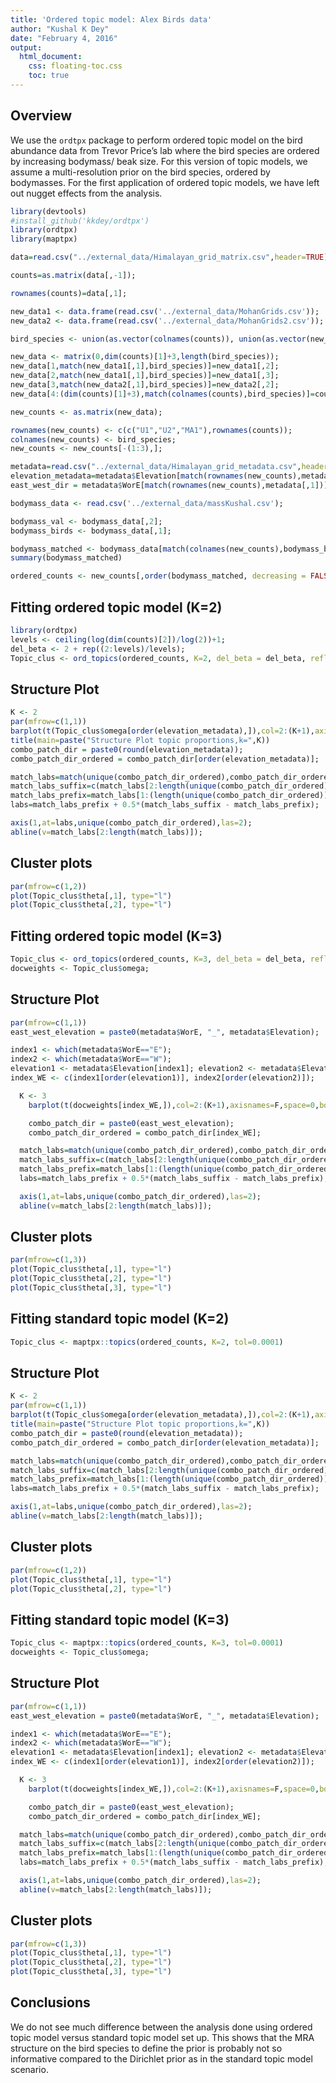 ```yaml
---
title: 'Ordered topic model: Alex Birds data'
author: "Kushal K Dey"
date: "February 4, 2016"
output: 
  html_document:
    css: floating-toc.css
    toc: true
---
```


## Overview

We use the `ordtpx` package to perform ordered topic model on the bird abundance data from Trevor Price's lab where the bird species are ordered by increasing bodymass/ beak size. For this version of topic models, we assume a multi-resolution prior on the bird species, ordered by bodymasses. For the first application of ordered topic models, we have left out nugget effects from the analysis. 

```r
library(devtools)
#install_github('kkdey/ordtpx')
library(ordtpx)
library(maptpx)
```


```r
data=read.csv("../external_data/Himalayan_grid_matrix.csv",header=TRUE);

counts=as.matrix(data[,-1]);

rownames(counts)=data[,1];

new_data1 <- data.frame(read.csv('../external_data/MohanGrids.csv'));
new_data2 <- data.frame(read.csv('../external_data/MohanGrids2.csv'));

bird_species <- union(as.vector(colnames(counts)), union(as.vector(new_data1[,1]), as.vector(new_data2[,1])));

new_data <- matrix(0,dim(counts)[1]+3,length(bird_species));
new_data[1,match(new_data1[,1],bird_species)]=new_data1[,2];
new_data[2,match(new_data1[,1],bird_species)]=new_data1[,3];
new_data[3,match(new_data2[,1],bird_species)]=new_data2[,2];
new_data[4:(dim(counts)[1]+3),match(colnames(counts),bird_species)]=counts;

new_counts <- as.matrix(new_data);

rownames(new_counts) <- c(c("U1","U2","MA1"),rownames(counts));
colnames(new_counts) <- bird_species;
new_counts <- new_counts[-(1:3),];

metadata=read.csv("../external_data/Himalayan_grid_metadata.csv",header=TRUE);
elevation_metadata=metadata$Elevation[match(rownames(new_counts),metadata[,1])];
east_west_dir = metadata$WorE[match(rownames(new_counts),metadata[,1])];

bodymass_data <- read.csv('../external_data/massKushal.csv');

bodymass_val <- bodymass_data[,2];
bodymass_birds <- bodymass_data[,1];

bodymass_matched <- bodymass_data[match(colnames(new_counts),bodymass_birds),2];
summary(bodymass_matched)

ordered_counts <- new_counts[,order(bodymass_matched, decreasing = FALSE)];


```

## Fitting ordered topic model (K=2)

```r
library(ordtpx)
levels <- ceiling(log(dim(counts)[2])/log(2))+1;
del_beta <- 2 + rep((2:levels)/levels);
Topic_clus <- ord_topics(ordered_counts, K=2, del_beta = del_beta, reflect=FALSE, a_mu=2, b_mu=2, ztree_options=2, tol=0.0001)

```

## Structure Plot

```r
K <- 2
par(mfrow=c(1,1))
barplot(t(Topic_clus$omega[order(elevation_metadata),]),col=2:(K+1),axisnames=F,space=0,border=NA,main="",las=1,ylim=c(0,1),cex.axis=1.5,cex.main=1.4, xlab="elevation")
title(main=paste("Structure Plot topic proportions,k=",K))
combo_patch_dir = paste0(round(elevation_metadata));
combo_patch_dir_ordered = combo_patch_dir[order(elevation_metadata)];

match_labs=match(unique(combo_patch_dir_ordered),combo_patch_dir_ordered);
match_labs_suffix=c(match_labs[2:length(unique(combo_patch_dir_ordered))],35);
match_labs_prefix=match_labs[1:(length(unique(combo_patch_dir_ordered)))];
labs=match_labs_prefix + 0.5*(match_labs_suffix - match_labs_prefix);

axis(1,at=labs,unique(combo_patch_dir_ordered),las=2);
abline(v=match_labs[2:length(match_labs)]);

```

## Cluster plots

```r
par(mfrow=c(1,2))
plot(Topic_clus$theta[,1], type="l")
plot(Topic_clus$theta[,2], type="l")
```

## Fitting ordered topic model (K=3)

```r
Topic_clus <- ord_topics(ordered_counts, K=3, del_beta = del_beta, reflect=FALSE, a_mu=2, b_mu=2, ztree_options=2, tol=0.0001)
docweights <- Topic_clus$omega;
```

## Structure Plot

```r
par(mfrow=c(1,1))
east_west_elevation = paste0(metadata$WorE, "_", metadata$Elevation);

index1 <- which(metadata$WorE=="E");
index2 <- which(metadata$WorE=="W");
elevation1 <- metadata$Elevation[index1]; elevation2 <- metadata$Elevation[index2];
index_WE <- c(index1[order(elevation1)], index2[order(elevation2)]);

  K <- 3
    barplot(t(docweights[index_WE,]),col=2:(K+1),axisnames=F,space=0,border=NA,main=paste("No. of clusters=",3),las=1,ylim=c(0,1),cex.axis=1.5,cex.main=1.4)

    combo_patch_dir = paste0(east_west_elevation);
    combo_patch_dir_ordered = combo_patch_dir[index_WE];

  match_labs=match(unique(combo_patch_dir_ordered),combo_patch_dir_ordered);
  match_labs_suffix=c(match_labs[2:length(unique(combo_patch_dir_ordered))],35);
  match_labs_prefix=match_labs[1:(length(unique(combo_patch_dir_ordered)))];
  labs=match_labs_prefix + 0.5*(match_labs_suffix - match_labs_prefix);

  axis(1,at=labs,unique(combo_patch_dir_ordered),las=2);
  abline(v=match_labs[2:length(match_labs)]);
```

## Cluster plots

```r
par(mfrow=c(1,3))
plot(Topic_clus$theta[,1], type="l")
plot(Topic_clus$theta[,2], type="l")
plot(Topic_clus$theta[,3], type="l")

```

## Fitting standard topic model (K=2)

```r
Topic_clus <- maptpx::topics(ordered_counts, K=2, tol=0.0001)
```

## Structure Plot

```r
K <- 2
par(mfrow=c(1,1))
barplot(t(Topic_clus$omega[order(elevation_metadata),]),col=2:(K+1),axisnames=F,space=0,border=NA,main="",las=1,ylim=c(0,1),cex.axis=1.5,cex.main=1.4, xlab="elevation")
title(main=paste("Structure Plot topic proportions,k=",K))
combo_patch_dir = paste0(round(elevation_metadata));
combo_patch_dir_ordered = combo_patch_dir[order(elevation_metadata)];

match_labs=match(unique(combo_patch_dir_ordered),combo_patch_dir_ordered);
match_labs_suffix=c(match_labs[2:length(unique(combo_patch_dir_ordered))],35);
match_labs_prefix=match_labs[1:(length(unique(combo_patch_dir_ordered)))];
labs=match_labs_prefix + 0.5*(match_labs_suffix - match_labs_prefix);

axis(1,at=labs,unique(combo_patch_dir_ordered),las=2);
abline(v=match_labs[2:length(match_labs)]);

```

## Cluster plots

```r
par(mfrow=c(1,2))
plot(Topic_clus$theta[,1], type="l")
plot(Topic_clus$theta[,2], type="l")
```

## Fitting standard topic model (K=3)

```r
Topic_clus <- maptpx::topics(ordered_counts, K=3, tol=0.0001)
docweights <- Topic_clus$omega;
```

## Structure Plot

```r
par(mfrow=c(1,1))
east_west_elevation = paste0(metadata$WorE, "_", metadata$Elevation);

index1 <- which(metadata$WorE=="E");
index2 <- which(metadata$WorE=="W");
elevation1 <- metadata$Elevation[index1]; elevation2 <- metadata$Elevation[index2];
index_WE <- c(index1[order(elevation1)], index2[order(elevation2)]);

  K <- 3
    barplot(t(docweights[index_WE,]),col=2:(K+1),axisnames=F,space=0,border=NA,main=paste("No. of clusters=",3),las=1,ylim=c(0,1),cex.axis=1.5,cex.main=1.4)

    combo_patch_dir = paste0(east_west_elevation);
    combo_patch_dir_ordered = combo_patch_dir[index_WE];

  match_labs=match(unique(combo_patch_dir_ordered),combo_patch_dir_ordered);
  match_labs_suffix=c(match_labs[2:length(unique(combo_patch_dir_ordered))],35);
  match_labs_prefix=match_labs[1:(length(unique(combo_patch_dir_ordered)))];
  labs=match_labs_prefix + 0.5*(match_labs_suffix - match_labs_prefix);

  axis(1,at=labs,unique(combo_patch_dir_ordered),las=2);
  abline(v=match_labs[2:length(match_labs)]);
```

## Cluster plots

```r
par(mfrow=c(1,3))
plot(Topic_clus$theta[,1], type="l")
plot(Topic_clus$theta[,2], type="l")
plot(Topic_clus$theta[,3], type="l")

```


## Conclusions 

We do not see much difference between the analysis done using ordered topic model versus standard topic model set up. This shows that the MRA structure on the bird species to define the prior is probably not so informative compared to the Dirichlet prior as in the standard topic model scenario.

